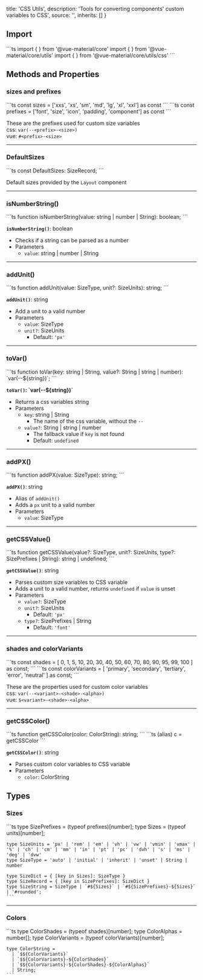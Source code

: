 
  title: 'CSS Utils',
  description: 'Tools for converting components\' custom variables to CSS',
  source: '',
  inherits: []
}

## Import

<Preview>
  <CodeHighlight>
    ```ts
    import { <fn> } from '@vue-material/core'
    import { <fn> } from '@vue-material/core/utils'
    import { <fn> } from '@vue-material/core/utils/css'
    ```
  </CodeHighlight>
</Preview>

## Methods and Properties

### sizes and prefixes

<Preview>
  <CodeHighlight>
    ```ts
    const sizes = ['xxs', 'xs', 'sm', 'md', 'lg', 'xl', 'xxl'] as const
    ```
  </CodeHighlight>
    <CodeHighlight>
    ```ts
    const prefixes = ['font', 'size', 'icon', 'padding', 'component'] as const
    ```
  </CodeHighlight>
</Preview>

These are the prefixes used for custom size variables\
css: `var(--<prefix>-<size>)`\
vue: `#<prefix>-<size>`

---

### DefaultSizes

<Preview>
  <CodeHighlight>
    ```ts
    const DefaultSizes: SizeRecord;
    ```
  </CodeHighlight>
</Preview>

Default sizes provided by the `Layout` component

---

### isNumberString()

<Preview>
  <CodeHighlight>
    ```ts
    function isNumberString(value: string | number | String): boolean;
    ```
  </CodeHighlight>
</Preview>

**`isNumberString()`**: boolean
- Checks if a string can be parsed as a number
- Parameters
  - `value`: string | number | String

---

### addUnit()

<Preview>
  <CodeHighlight>
    ```ts
    function addUnit(value: SizeType, unit?: SizeUnits): string;
    ```
  </CodeHighlight>
</Preview>

**`addUnit()`**: string
- Add a unit to a valid number
- Parameters
  - `value`: SizeType
  - `unit?`: SizeUnits
    - Default: `'px'`

---

### toVar()

<Preview>
  <CodeHighlight>
    ```ts
    function toVar(key: string | String, value?: String | string | number): `var(--${string})`;
    ```
  </CodeHighlight>
</Preview>

**`toVar()`: \`var(--$\{string})\`**
- Returns a css variables string
- Parameters
  - `key`: string | String
    - The name of the css variable, without the `--` 
  - `value?`: String | string | number
    - The fallback value if `key` is not found
    - Default: `undefined`

---

### addPX()

<Preview>
  <CodeHighlight>
    ```ts
    function addPX(value: SizeType): string;
    ```
  </CodeHighlight>
</Preview>

**`addPX()`**: string
- Alias of `addUnit()`
- Adds a `px` unit to a valid number
- Parameters
  - `value`: SizeType

---

### getCSSValue()

<Preview>
  <CodeHighlight>
    ```ts
    function getCSSValue(value?: SizeType, unit?: SizeUnits, type?: SizePrefixes | String): string | undefined;
    ```
  </CodeHighlight>
</Preview>

**`getCSSValue()`**: string
- Parses custom size variables to CSS variable
- Adds a unit to a valid number, returns `undefined` if `value` is unset
- Parameters
  - `value?`: SizeType
  - `unit?`: SizeUnits
    - Default: `'px'`
  - `type?`: SizePrefixes | String
    - Default: `'font'`

---

### shades and colorVariants

<Preview>
  <CodeHighlight>
    ```ts
    const shades = [
      0, 1, 5, 10, 20, 30, 40, 50, 60, 70, 80, 90, 95, 99, 100
    ] as const;
    ```
  </CodeHighlight>
  <CodeHighlight>
    ```ts
    const colorVariants = [
      'primary', 'secondary', 'tertiary', 'error', 'neutral'
    ] as const;
    ```
  </CodeHighlight>
</Preview>

These are the properties used for custom color variables\
css: `var(--<variant>-<shade>-<alpha>)`\
vue: `$<variant>-<shade>-<alpha>`

---

### getCSSColor()

<Preview>
  <CodeHighlight>
    ```ts
    function getCSSColor(color: ColorString): string;
    ```
  </CodeHighlight>
  <CodeHighlight>
    ```ts
    (alias) c = getCSSColor
    ```
  </CodeHighlight>
</Preview>

**`getCSSColor()`**: string
- Parses custom color variables to CSS variable
- Parameters
  - `color`: ColorString

## Types

### Sizes

<Preview>
  <CodeHighlight>
    ```ts
    type SizePrefixes = (typeof prefixes)[number];
    type Sizes = (typeof units)[number];

    type SizeUnits = 'px' | 'rem' | 'em' | 'vh' | 'vw' | 'vmin' | 'vmax' | '%' | 'ch' | 'cm' | 'mm' | 'in' | 'pt' | 'pc' | 'dvh' | 's' | 'ms' | 'deg' | 'dvw'
    type SizeType = 'auto' | 'initial' | 'inherit' | 'unset' | String | number

    type SizeDict = { [key in Sizes]: SizeType }
    type SizeRecord = { [key in SizePrefixes]: SizeDict }
    type SizeString = SizeType | `#${Sizes}` | `#${SizePrefixes}-${Sizes}` | '#rounded';
    ```
  </CodeHighlight>
</Preview>

---

### Colors

<Preview> 
  <CodeHighlight>
    ```ts
    type ColorShades = (typeof shades)[number];
    type ColorAlphas = number[];
    type ColorVariants = (typeof colorVariants)[number];

    type ColorString = 
      | `$${ColorVariants}`
      | `$${ColorVariants}-${ColorShades}`
      | `$${ColorVariants}-${ColorShades}-${ColorAlphas}`
      | String;
    ```
  </CodeHighlight>
</Preview>  

